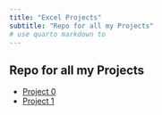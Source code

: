 ```yaml
---
title: "Excel Projects"
subtitle: "Repo for all my Projects"
# use quarto markdown to 
---
```


## Repo for all my Projects

-   [Project 0](/excel_projects/project0.qmd)
-   [Project 1](/excel_projects/project1.qmd)